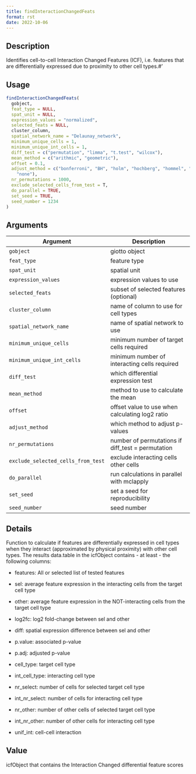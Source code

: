 ```yaml
--- 
title: findInteractionChangedFeats 
format: rst 
date: 2022-10-06 
--- 
```


## Description

Identifies cell-to-cell Interaction Changed Features (ICF),
 i.e. features that are differentially expressed due to proximity to other cell types.#'


## Usage

```r
findInteractionChangedFeats(
  gobject,
  feat_type = NULL,
  spat_unit = NULL,
  expression_values = "normalized",
  selected_feats = NULL,
  cluster_column,
  spatial_network_name = "Delaunay_network",
  minimum_unique_cells = 1,
  minimum_unique_int_cells = 1,
  diff_test = c("permutation", "limma", "t.test", "wilcox"),
  mean_method = c("arithmic", "geometric"),
  offset = 0.1,
  adjust_method = c("bonferroni", "BH", "holm", "hochberg", "hommel", "BY", "fdr",
    "none"),
  nr_permutations = 1000,
  exclude_selected_cells_from_test = T,
  do_parallel = TRUE,
  set_seed = TRUE,
  seed_number = 1234
)
```


## Arguments

Argument      |Description
------------- |----------------
`gobject`     |     giotto object
`feat_type`     |     feature type
`spat_unit`     |     spatial unit
`expression_values`     |     expression values to use
`selected_feats`     |     subset of selected features (optional)
`cluster_column`     |     name of column to use for cell types
`spatial_network_name`     |     name of spatial network to use
`minimum_unique_cells`     |     minimum number of target cells required
`minimum_unique_int_cells`     |     minimum number of interacting cells required
`diff_test`     |     which differential expression test
`mean_method`     |     method to use to calculate the mean
`offset`     |     offset value to use when calculating log2 ratio
`adjust_method`     |     which method to adjust p-values
`nr_permutations`     |     number of permutations if diff_test = permutation
`exclude_selected_cells_from_test`     |     exclude interacting cells other cells
`do_parallel`     |     run calculations in parallel with mclapply
`set_seed`     |     set a seed for reproducibility
`seed_number`     |     seed number


## Details

Function to calculate if features are differentially expressed in cell types
 when they interact (approximated by physical proximity) with other cell types.
 The results data.table in the icfObject contains - at least - the following columns:
   

*  features:  All or selected list of tested features   

*  sel:  average feature expression in the interacting cells from the target cell type    

*  other:  average feature expression in the NOT-interacting cells from the target cell type    

*  log2fc:  log2 fold-change between sel and other   

*  diff:  spatial expression difference between sel and other   

*  p.value:  associated p-value   

*  p.adj:  adjusted p-value   

*  cell_type:  target cell type   

*  int_cell_type:  interacting cell type   

*  nr_select:  number of cells for selected target cell type   

*  int_nr_select:  number of cells for interacting cell type   

*  nr_other:  number of other cells of selected target cell type   

*  int_nr_other:  number of other cells for interacting cell type   

*  unif_int:  cell-cell interaction


## Value

icfObject that contains the Interaction Changed differential feature scores


